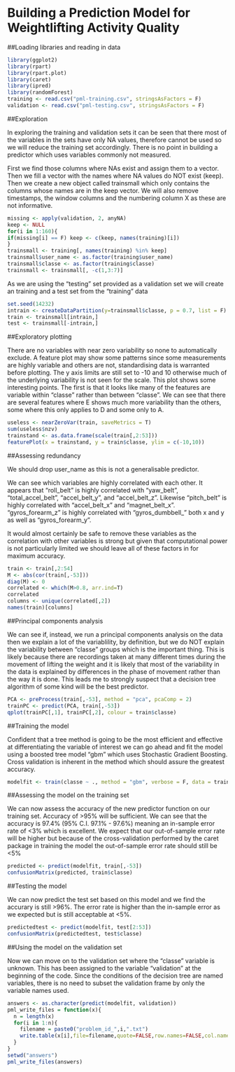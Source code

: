 Building a Prediction Model for Weightlifting Activity Quality
===========

##Loading libraries and reading in data

```r
library(ggplot2)
library(rpart)
library(rpart.plot)
library(caret)
library(ipred)
library(randomForest)
training <- read.csv("pml-training.csv", stringsAsFactors = F)
validation <- read.csv("pml-testing.csv", stringsAsFactors = F)
```
##Exploration

In exploring the training and validation sets it can be seen that there most of the variables in the sets have only NA values, therefore cannot be used so we will reduce the training set accordingly.  There is no point in building a predictor which uses variables commonly not measured.

First we find those columns where NAs exist and assign them to a vector.  Then we fill a vector with the names where NA values do NOT exist (keep). Then we create a new object called trainsmall which only contains the columns whose names are in the keep vector.  We will also remove timestamps, the window columns and the numbering column X as these are not informative.

```r
missing <- apply(validation, 2, anyNA)
keep <- NULL
for(i in 1:160){
if(missing[i] == F) keep <- c(keep, names(training)[i])
} 
trainsmall <- training[, names(training) %in% keep]
trainsmall$user_name <- as.factor(training$user_name)
trainsmall$classe <- as.factor(training$classe)
trainsmall <- trainsmall[, -c(1,3:7)]
```

As we are using the "testing" set provided as a validation set we will create an training and a test set from the "training" data

```r
set.seed(14232)
intrain <- createDataPartition(y=trainsmall$classe, p = 0.7, list = F)
train <- trainsmall[intrain,]
test <- trainsmall[-intrain,]
```
##Exploratory plotting

There are no variables with near zero variability so none to automatically exclude.
A feature plot may show some patterns since some measurements are highly variable and others are not,  standardising data is warranted before plotting.  The y axis limits are still set to -10 and 10 otherwise much of the underlying variability is not seen for the scale.  This plot shows some interesting points.  The first is that it looks like many of the features are variable within "classe" rather than between "classe".  We can see that there are several features where E shows much more variability than the others, some where this only applies to D and some only to A.

```r
useless <- nearZeroVar(train, saveMetrics = T)
sum(useless$nzv)
trainstand <- as.data.frame(scale(train[,2:53]))
featurePlot(x = trainstand, y = train$classe, ylim = c(-10,10))
```

##Assessing redundancy

We should drop user_name as this is not a generalisable predictor.

We can see which variables are highly correlated with each other.  It appears that "roll_belt" is highly correlated with "yaw_belt", "total_accel_belt", "accel_belt_y", and "accel_belt_z".  Likewise "pitch_belt" is highly correlated with "accel_belt_x" and "magnet_belt_x". "gyros_forearm_z" is highly correlated with "gyros_dumbbell_" both x and y as well as "gyros_forearm_y".

It would almost certainly be safe to remove these variables as the correlation with other variables is strong but given that computational power is not particularly limited we should leave all of these factors in for maximum accuracy.


```r
train <- train[,2:54]
M <- abs(cor(train[,-53]))
diag(M) <- 0
correlated <- which(M>0.8, arr.ind=T)
correlated
columns <- unique(correlated[,2])
names(train)[columns]
```
##Principal components analysis

We can see if, instead, we run a principal components analysis on the data then we explain a lot of the variablility, by definition, but we do NOT explain the variability between "classe" groups which is the important thing.  This is likely because there are recordings taken at many different times during the movement of lifting the weight and it is likely that most of the variability in the data is explained by differences in the phase of movement rather than the way it is done.  This leads me to strongly suspect that a decision tree algorithm of some kind will be the best predictor.

```r
PCA <- preProcess(train[,-53], method = "pca", pcaComp = 2)
trainPC <- predict(PCA, train[,-53])
qplot(trainPC[,1], trainPC[,2], colour = train$classe)
```

##Training the model

Confident that a tree method is going to be the most efficient and effective at differentiating the variable of interest we can go ahead and fit the model using a boosted tree model "gbm" which uses Stochastic Gradient Boosting.  Cross validation is inherent in the method which should assure the greatest accuracy.

```r
modelfit <- train(classe ~ ., method = "gbm", verbose = F, data = train)
```
##Assessing the model on the training set

We can now assess the accuracy of the new predictor function on our training set.  Accuracy of >95% will be sufficient.  We can see that the accuracy is 97.4% (95% C.I. 97.1% - 97.6%) meaning an in-sample error rate of <3% which is excellent.  We expect that our out-of-sample error rate will be higher but because of the cross-validation performed by the caret package in training the model the out-of-sample error rate should still be <5%

```r
predicted <- predict(modelfit, train[,-53])
confusionMatrix(predicted, train$classe)
```
##Testing the model

We can now predict the test set based on this model and we find the accurary is still >96%.  The error rate is higher than the in-sample error as we expected but is still acceptable at <5%.

```r
predictedtest <- predict(modelfit, test[2:53])
confusionMatrix(predictedtest, test$classe)
```
##Using the model on the validation set

Now we can move on to the validation set where the "classe" variable is unknown.  This has been assigned to the variable "validation" at the beginning of the code.  Since the conditions of the decision tree are named variables, there is no need to subset the validation frame by only the variable names used.

```r
answers <- as.character(predict(modelfit, validation))
pml_write_files = function(x){
  n = length(x)
  for(i in 1:n){
    filename = paste0("problem_id_",i,".txt")
    write.table(x[i],file=filename,quote=FALSE,row.names=FALSE,col.names=FALSE)
  }
}
setwd("answers")
pml_write_files(answers)
```
